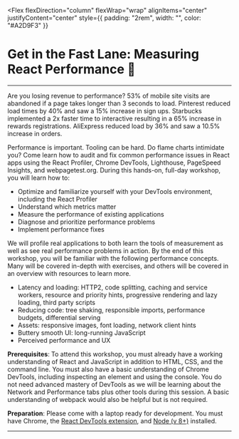 
<Flex
  flexDirection="column"
  flexWrap="wrap"
  alignItems="center"
  justifyContent="center"
  style={{ padding: "2rem", width: "", color: "#A2D9F3" }}
>

# Get in the Fast Lane: Measuring React Performance 🚀

---

Are you losing revenue to performance? 53% of mobile site visits are abandoned if a page takes longer than 3 seconds to load. Pinterest reduced load times by 40% and saw a 15% increase in sign ups. Starbucks implemented a 2x faster time to interactive resulting in a 65% increase in rewards registrations. AliExpress reduced load by 36% and saw a 10.5% increase in orders.

Performance is important. Tooling can be hard. Do flame charts intimidate you? Come learn how to audit and fix common performance issues in React apps using the React Profiler, Chrome DevTools, Lighthouse, PageSpeed Insights, and webpagetest.org. During this hands-on, full-day workshop, you will learn how to:

- Optimize and familiarize yourself with your DevTools environment, including the React Profiler
- Understand which metrics matter
- Measure the performance of existing applications
- Diagnose and prioritize performance problems
- Implement performance fixes

We will profile real applications to both learn the tools of measurement as well as see real performance problems in action. By the end of this workshop, you will be familiar with the following performance concepts. Many will be covered in-depth with exercises, and others will be covered in an overview with resources to learn more.

- Latency and loading: HTTP2, code splitting, caching and service workers, resource and priority hints, progressive rendering and lazy loading, third party scripts
- Reducing code: tree shaking, responsible imports, performance budgets, differential serving
- Assets: responsive images, font loading, network client hints
- Buttery smooth UI: long-running JavaScript
- Perceived performance and UX

**Prerequisites**: To attend this workshop, you must already have a working understanding of React and JavaScript in addition to HTML, CSS, and the command line. You must also have a basic understanding of Chrome DevTools, including inspecting an element and using the console. You do not need advanced mastery of DevTools as we will be learning about the Network and Performance tabs plus other tools during this session. A basic understanding of webpack would also be helpful but is not required.

**Preparation**: Please come with a laptop ready for development. You must have Chrome, the [React DevTools extension](https://chrome.google.com/webstore/detail/react-developer-tools/fmkadmapgofadopljbjfkapdkoienihi?hl=en), and [Node (v 8+)](https://www.nodejs.org) installed.

</Flex>

---

